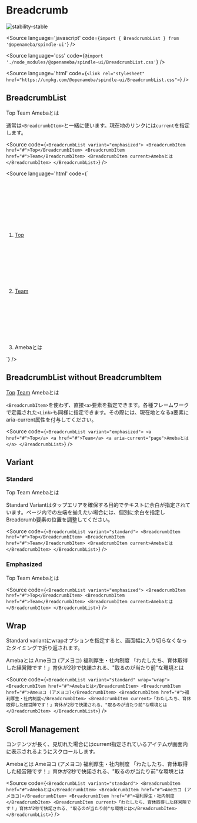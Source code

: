 
# Breadcrumb

<Meta title="Breadcrumb" component={BreadcrumbList} />

![stability-stable](https://img.shields.io/badge/stability-stable-green.svg)

<Source
  language='javascript'
  code={`import { BreadcrumbList } from '@openameba/spindle-ui'`}
/>

<Source
  language='css'
  code={`@import './node_modules/@openameba/spindle-ui/BreadcrumbList.css'`}
/>

<Source
  language='html'
  code={`<link rel="stylesheet" href="https://unpkg.com/@openameba/spindle-ui/BreadcrumbList.css">`}
/>

## BreadcrumbList

<Preview withSource="open">
  <Story name="BreadcrumbList">
    <BreadcrumbList variant="emphasized">
      <BreadcrumbItem href="#">Top</BreadcrumbItem>
      <BreadcrumbItem href="#">Team</BreadcrumbItem>
      <BreadcrumbItem current>Amebaとは</BreadcrumbItem>
    </BreadcrumbList>
  </Story>
</Preview>

通常は`<BreadcrumbItem>`と一緒に使います。現在地のリンクには`current`を指定します。

<Source
  code={`
<BreadcrumbList variant="emphasized">
  <BreadcrumbItem href="#">Top</BreadcrumbItem>
  <BreadcrumbItem href="#">Team</BreadcrumbItem>
  <BreadcrumbItem current>Amebaとは</BreadcrumbItem>
</BreadcrumbList>
  `}
/>

<Source
  language='html'
  code={`
<nav class="spui-Breadcrumb" aria-label="パンくずリスト">
  <ol class="spui-Breadcrumb-list">
    <li class="spui-Breadcrumb-item"><a href="/top">Top</a><svg class="spui-Breadcrumb-chevron" role="img" aria-hidden="true"></svg></li>
    <li class="spui-Breadcrumb-item"><a href="/team">Team</a><svg class="spui-Breadcrumb-chevron" role="img" aria-hidden="true"></svg></li>
    <li class="spui-Breadcrumb-item"><a aria-current="page">Amebaとは</a><svg class="spui-Breadcrumb-chevron" role="img" aria-hidden="true"></svg></li>
  </ol>
</nav>
  `}
/>

## BreadcrumbList without BreadcrumbItem

<Preview withSource="open">
  <Story name="BreadcrumbList Without BreadcrumbItem">
    <BreadcrumbList variant="emphasized">
      <a href="#">Top</a>
      <a href="#">Team</a>
      <a aria-current="page">Amebaとは</a>
    </BreadcrumbList>
  </Story>
</Preview>

`<BreadcrumbItem>`を使わず、直接`<a>`要素を指定できます。各種フレームワークで定義された`<Link>`も同様に指定できます。その際には、現在地となるa要素にaria-current属性を付与してください。

<Source
  code={`
<BreadcrumbList variant="emphasized">
  <a href="#">Top</a>
  <a href="#">Team</a>
  <a aria-current="page">Amebaとは</a>
</BreadcrumbList>
  `}
/>

## Variant

### Standard

<Preview withSource="open">
  <Story name="Standard">
    <BreadcrumbList variant="standard">
      <BreadcrumbItem href="#">Top</BreadcrumbItem>
      <BreadcrumbItem href="#">Team</BreadcrumbItem>
      <BreadcrumbItem current>Amebaとは</BreadcrumbItem>
    </BreadcrumbList>
  </Story>
</Preview>

Standard Variantはタップエリアを確保する目的でテキストに余白が指定されています。ページ内での左端を揃えたい場合には、個別に余白を指定しBreadcrumb要素の位置を調整してください。

<Source
  code={`
<BreadcrumbList variant="standard">
  <BreadcrumbItem href="#">Top</BreadcrumbItem>
  <BreadcrumbItem href="#">Team</BreadcrumbItem>
  <BreadcrumbItem current>Amebaとは</BreadcrumbItem>
</BreadcrumbList>
  `}
/>

### Emphasized

<Preview withSource="open">
  <Story name="Emphasized">
    <BreadcrumbList variant="emphasized">
      <BreadcrumbItem href="#">Top</BreadcrumbItem>
      <BreadcrumbItem href="#">Team</BreadcrumbItem>
      <BreadcrumbItem current>Amebaとは</BreadcrumbItem>
    </BreadcrumbList>
  </Story>
</Preview>

<Source
  code={`
<BreadcrumbList variant="emphasized">
  <BreadcrumbItem href="#">Top</BreadcrumbItem>
  <BreadcrumbItem href="#">Team</BreadcrumbItem>
  <BreadcrumbItem current>Amebaとは</BreadcrumbItem>
</BreadcrumbList>
  `}
/>

## Wrap

Standard variantにwrapオプションを指定すると、画面幅に入り切らなくなったタイミングで折り返されます。

<Preview withSource="open">
  <Story name="Wrap">
    <BreadcrumbList variant="standard" wrap="wrap">
      <BreadcrumbItem href="#">Amebaとは</BreadcrumbItem>
      <BreadcrumbItem href="#">Ameヨコ (アメヨコ)</BreadcrumbItem>
      <BreadcrumbItem href="#">福利厚生・社内制度</BreadcrumbItem>
      <BreadcrumbItem current>「わたしたち、育休取得した経営陣です！」育休が2秒で快諾される、"取るのが当たり前"な環境とは</BreadcrumbItem>
    </BreadcrumbList>
  </Story>
</Preview>

<Source
  code={`
<BreadcrumbList variant="standard" wrap="wrap">
  <BreadcrumbItem href="#">Amebaとは</BreadcrumbItem>
  <BreadcrumbItem href="#">Ameヨコ (アメヨコ)</BreadcrumbItem>
  <BreadcrumbItem href="#">福利厚生・社内制度</BreadcrumbItem>
  <BreadcrumbItem current>「わたしたち、育休取得した経営陣です！」育休が2秒で快諾される、"取るのが当たり前"な環境とは</BreadcrumbItem>
</BreadcrumbList>
  `}
/>

## Scroll Management

コンテンツが長く、見切れた場合にはcurrent指定されているアイテムが画面内に表示されるようにスクロールします。

<Preview withSource="open">
  <Story name="Standard Overflow">
    <BreadcrumbList variant="standard">
      <BreadcrumbItem href="#">Amebaとは</BreadcrumbItem>
      <BreadcrumbItem href="#">Ameヨコ (アメヨコ)</BreadcrumbItem>
      <BreadcrumbItem href="#">福利厚生・社内制度</BreadcrumbItem>
      <BreadcrumbItem current>「わたしたち、育休取得した経営陣です！」育休が2秒で快諾される、"取るのが当たり前"な環境とは</BreadcrumbItem>
    </BreadcrumbList>
  </Story>
</Preview>

<Source
  code={`
<BreadcrumbList variant="standard">
  <BreadcrumbItem href="#">Amebaとは</BreadcrumbItem>
  <BreadcrumbItem href="#">Ameヨコ (アメヨコ)</BreadcrumbItem>
  <BreadcrumbItem href="#">福利厚生・社内制度</BreadcrumbItem>
  <BreadcrumbItem current>「わたしたち、育休取得した経営陣です！」育休が2秒で快諾される、"取るのが当たり前"な環境とは</BreadcrumbItem>
</BreadcrumbList>
  `}
/>
